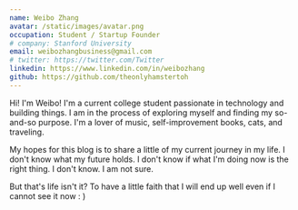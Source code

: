 ```yaml
---
name: Weibo Zhang
avatar: /static/images/avatar.png
occupation: Student / Startup Founder
# company: Stanford University
email: weibozhangbusiness@gmail.com
# twitter: https://twitter.com/Twitter
linkedin: https://www.linkedin.com/in/weibozhang
github: https://github.com/theonlyhamstertoh
---
```


Hi! I'm Weibo! I'm a current college student passionate in technology and building things. I am in the process of exploring myself and finding my so-and-so purpose. I'm a lover of music, self-improvement books, cats, and traveling.

My hopes for this blog is to share a little of my current journey in my life. I don't know what my future holds. I don't know if what I'm doing now is the right thing. I don't know. I am not sure.

But that's life isn't it? To have a little faith that I will end up well even if I cannot see it now : )

